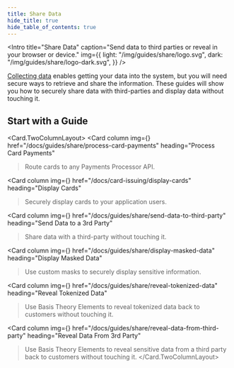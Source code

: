 ```yaml
---
title: Share Data
hide_title: true
hide_table_of_contents: true
---
```



<Intro
  title="Share Data"
  caption="Send data to third parties or reveal in your browser or device."
  img={{
    light: "/img/guides/share/logo.svg",
    dark: "/img/guides/share/logo-dark.svg",
  }}
/>

[Collecting data](/docs/guides/collect) enables getting your data into the system, but you will need secure ways to retrieve and share the information. These guides will show you how to securely share data with third-parties and display data without touching it.

## Start with a Guide

<Card.TwoColumnLayout>
  <Card
    column
    img={<Share />}
    href="/docs/guides/share/process-card-payments"
    heading="Process Card Payments"
  >Route cards to any Payments Processor API.</Card>

  <Card
    column
    img={<Share />}
    href="/docs/card-issuing/display-cards"
    heading="Display Cards"
  >Securely display cards to your application users.</Card>

  <Card
    column
    img={<Share />}
    href="/docs/guides/share/send-data-to-third-party"
    heading="Send Data to a 3rd Party"
  >Share data with a third-party without touching it.</Card>

  <Card
    column
    img={<Share />}
    href="/docs/guides/share/display-masked-data"
    heading="Display Masked Data"
  >Use custom masks to securely display sensitive information.</Card>

  <Card
    column
    img={<Share />}
    href="/docs/guides/share/reveal-tokenized-data"
    heading="Reveal Tokenized Data"
  >Use Basis Theory Elements to reveal tokenized data back to customers without touching it.</Card>

  <Card
    column
    img={<Share />}
    href="/docs/guides/share/reveal-data-from-third-party"
    heading="Reveal Data From 3rd Party"
  >Use Basis Theory Elements to reveal sensitive data from a third party back to customers without touching it.</Card>
</Card.TwoColumnLayout>
